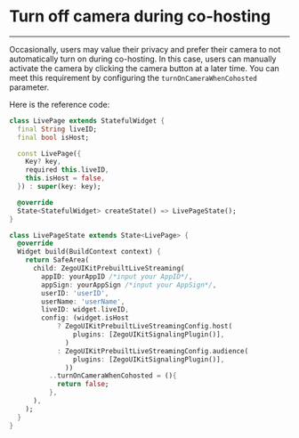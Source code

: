# Turn off camera during co-hosting

- - -


Occasionally, users may value their privacy and prefer their camera to not automatically turn on during co-hosting. In this case, users can manually activate the camera by clicking the camera button at a later time. 
You can meet this requirement by configuring the `turnOnCameraWhenCohosted` parameter.



Here is the reference code:

```dart
class LivePage extends StatefulWidget {
  final String liveID;
  final bool isHost;

  const LivePage({
    Key? key,
    required this.liveID,
    this.isHost = false,
  }) : super(key: key);

  @override
  State<StatefulWidget> createState() => LivePageState();
}

class LivePageState extends State<LivePage> {
  @override
  Widget build(BuildContext context) {
    return SafeArea(
      child: ZegoUIKitPrebuiltLiveStreaming(
        appID: yourAppID /*input your AppID*/,
        appSign: yourAppSign /*input your AppSign*/,
        userID: 'userID',
        userName: 'userName',
        liveID: widget.liveID,
        config: (widget.isHost
            ? ZegoUIKitPrebuiltLiveStreamingConfig.host(
                plugins: [ZegoUIKitSignalingPlugin()],
              )
            : ZegoUIKitPrebuiltLiveStreamingConfig.audience(
                plugins: [ZegoUIKitSignalingPlugin()],
              ))
          ..turnOnCameraWhenCohosted = (){
            return false;
          },
      ),
    );
  }
}
```
